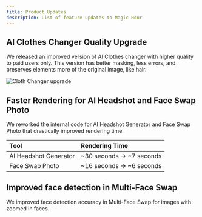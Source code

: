 ```yaml
---
title: Product Updates
description: List of feature updates to Magic Hour
---
```


<Update label="2025-03-07">

## AI Clothes Changer Quality Upgrade

We released an improved version of AI Clothes changer with higher quality to paid users only. This version has better masking, less errors, and preserves elements more of the original image, like hair.

![Cloth Changer upgrade](./images/2025-03-07/clothes-changer-upgrade.png)

</Update>

<Update label="2025-03-05">

## Faster Rendering for AI Headshot and Face Swap Photo

We reworked the internal code for AI Headshot Generator and Face Swap Photo that drastically improved rendering time.

| Tool                  | Rendering Time            |
| :-------------------- | :------------------------ |
| AI Headshot Generator | ~30 seconds -> ~7 seconds |
| Face Swap Photo       | ~16 seconds -> ~6 seconds |

</Update>

<Update label="2025-03-03">

## Improved face detection in Multi-Face Swap

We improved face detection accuracy in Multi-Face Swap for images with zoomed in faces.

</Update>
